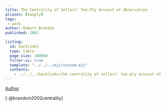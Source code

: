 ```yaml
---
title: The Centrality of Sellars' Two-Ply Account of Observation
aliases: [twoply]
tags: 
 - work
author: Robert Brandom
published: 2002

listing:
  id: backlinks
  type: table
  page-size: 100000
  filter-ui: true
  template: "../../../ejs/custom.ejs"
  contents:
    - ../../../backlinks/the centrality of sellars' two-ply account of observation.yml
---
```


[Author](/docs/phil/people/Robert Brandom.html)

[-@brandom2002centrality]

